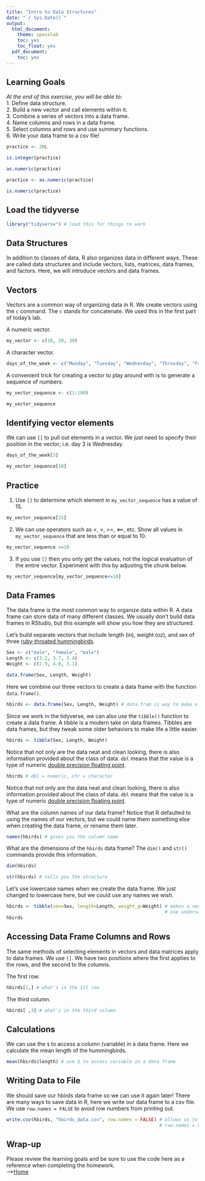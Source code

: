 ```yaml
---
title: "Intro to Data Structures"
date: "`r Sys.Date()`"
output:
  html_document:
    theme: spacelab
    toc: yes
    toc_float: yes
  pdf_document:
    toc: yes
---
```


## Learning Goals
*At the end of this exercise, you will be able to:*    
1. Define data structure.    
2. Build a new vector and call elements within it.  
3. Combine a series of vectors into a data frame.  
4. Name columns and rows in a data frame.  
5. Select columns and rows and use summary functions.   
6. Write your data frame to a csv file!  

```r
practice <- 20L
```

```r
is.integer(practice)
```

```r
as.numeric(practice) 
```

```r
practice <- as.numeric(practice)
```

```r
is.numeric(practice)
```

## Load the tidyverse
```r
library("tidyverse") # load this for things to work 
```

## Data Structures
In addition to classes of data, R also organizes data in different ways. These are called data structures and include vectors, lists, matrices, data frames, and factors. Here, we will introduce vectors and data frames.  

## Vectors
Vectors are a common way of organizing data in R.  We create vectors using the `c` command. The `c` stands for concatenate. We used this in the first part of today's lab.  

A numeric vector.
```r
my_vector <- c(10, 20, 30)
```

A character vector.
```r
days_of_the_week <- c("Monday", "Tuesday", "Wednesday", "Thrusday", "Friday", "Saturday", "Sunday")
```

A convenient trick for creating a vector to play around with is to generate a sequence of numbers.
```r
my_vector_sequence <- c(1:100)
```

```r
my_vector_sequence
```

## Identifying vector elements
We can use `[]` to pull out elements in a vector. We just need to specify their position in the vector; i.e. day 3 is Wednesday.
```r
days_of_the_week[3]
```

```r
my_vector_sequence[10]
```

## Practice
1. Use `[]` to determine which element in `my_vector_sequence` has a value of 15.
```r
my_vector_sequence[15]
```


2. We can use operators such as <, >, ==, <==, etc. Show all values in `my_vector_sequence` that are less than or equal to 10.  
```r
my_vector_sequence <=10
```


3. If you use `[]` then you only get the values, not the logical evaluation of the entire vector. Experiment with this by adjusting the chunk below.    
```r
my_vector_sequence[my_vector_sequence<=10]
```


## Data Frames
The data frame is the most common way to organize data within R. A data frame can store data of many different classes. We usually don't build data frames in RStudio, but this example will show you how they are structured.  

Let's build separate vectors that include length (in), weight (oz), and sex of three [ruby-throated hummingbirds](https://www.audubon.org/field-guide/bird/ruby-throated-hummingbird).  
```r
Sex <- c("male", "female", "male")
Length <- c(3.2, 3.7, 3.4)
Weight <- c(2.9, 4.0, 3.1)
```

```r
data.frame(Sex, Length, Weight)
```


Here we combine our three vectors to create a data frame with the function `data.frame()`.
```r
hbirds <- data.frame(Sex, Length, Weight) # data.fram is way to make a data frame
```

Since we work in the tidyverse, we can also use the `tibble()` function to create a data frame. A tibble is a modern take on data frames. Tibbles are data frames, but they tweak some older behaviors to make life a little easier.
```r
hbirds <- tibble(Sex, Length, Weight)
```

Notice that not only are the data neat and clean looking, there is also information provided about the class of data. `dbl` means that the value is a type of numeric [double precision floating point](http://uc-r.github.io/integer_double/). 
```r
hbirds # dbl = numeric, chr = character
```

Notice that not only are the data neat and clean looking, there is also information provided about the class of data. `dbl` means that the value is a type of numeric [double precision floating point](http://uc-r.github.io/integer_double/). 

What are the column names of our data frame? Notice that R defaulted to using the names of our vectors, but we could name them something else when creating the data frame, or rename them later.
```r
names(hbirds) # gives you the column name
```

What are the dimensions of the `hbirds` data frame? The `dim()` and `str()` commands provide this information.   
```r
dim(hbirds) 
```

```r
str(hbirds) # tells you the structure
```

Let's use lowercase names when we create the data frame. We just changed to lowercase here, but we could use any names we wish.  
```r
hbirds <- tibble(sex=Sex, length=Length, weight_g=Weight) # makes a new data fram where it changes the Upper Case letters to Lower Case
                                                          # use underscore for space
hbirds
```

## Accessing Data Frame Columns and Rows 
The same methods of selecting elements in vectors and data matrices apply to data frames. We use `[]`. We have two positions where the first applies to the rows, and the second to the columns.  

The first row.  
```r
hbirds[1,] # what's in the 1st row
```

The third column.  
```r
hbirds[ ,3] # what's in the third column 
```

## Calculations
We can use the `$` to access a column (variable) in a data frame. Here we calculate the mean length of the hummingbirds.  
```r
mean(hbirds$length) # use $ to access variable in a data frame
```

## Writing Data to File
We should save our hbirds data frame so we can use it again later! There are many ways to save data in R, here we write our data frame to a csv file. We use `row.names = FALSE` to avoid row numbers from printing out. 
```r
write.csv(hbirds, "hbirds_data.csv", row.names = FALSE) # allows us to save
                                                        # row.names = FALSE does not save the row names
```

## Wrap-up
Please review the learning goals and be sure to use the code here as a reference when completing the homework.  
-->[Home](https://jmledford3115.github.io/datascibiol/)